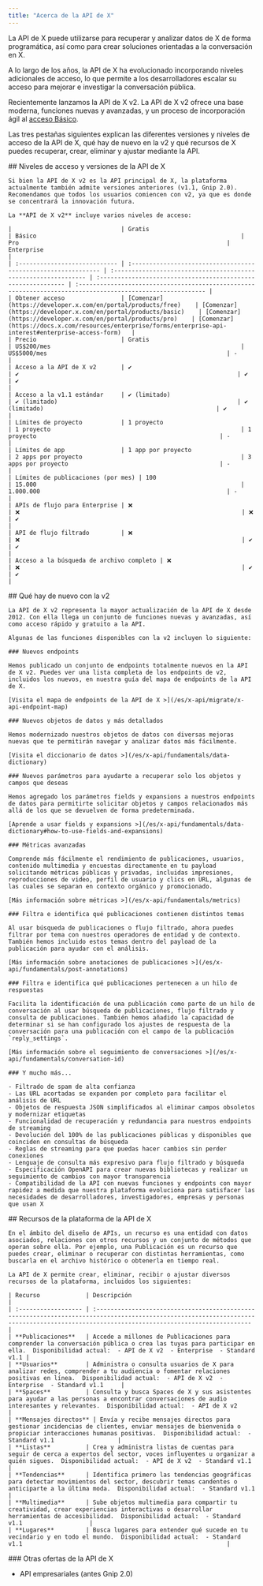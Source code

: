 ```yaml
---
title: "Acerca de la API de X"
---
```


La API de X puede utilizarse para recuperar y analizar datos de X de forma programática, así como para crear soluciones orientadas a la conversación en X.

A lo largo de los años, la API de X ha evolucionado incorporando niveles adicionales de acceso, lo que permite a los desarrolladores escalar su acceso para mejorar e investigar la conversación pública.

Recientemente lanzamos la API de X v2. La API de X v2 ofrece una base moderna, funciones nuevas y avanzadas, y un proceso de incorporación ágil al [acceso Básico](https://developer.x.com/en/portal/products/basic).

Las tres pestañas siguientes explican las diferentes versiones y niveles de acceso de la API de X, qué hay de nuevo en la v2 y qué recursos de X puedes recuperar, crear, eliminar y ajustar mediante la API.

<Tabs>
  <Tab title="Access levels and versions">
    ## Niveles de acceso y versiones de la API de X

    Si bien la API de X v2 es la API principal de X, la plataforma actualmente también admite versiones anteriores (v1.1, Gnip 2.0). Recomendamos que todos los usuarios comiencen con v2, ya que es donde se concentrará la innovación futura.

    La **API de X v2** incluye varios niveles de acceso:

    |                               | Gratis                                                         | Básico                                                          | Pro                                                           | Enterprise                                                                                                  |
    | :---------------------------- | :------------------------------------------------------------- | :-------------------------------------------------------------- | :------------------------------------------------------------ | :---------------------------------------------------------------------------------------------------------- |
    | Obtener acceso                | [Comenzar](https://developer.x.com/en/portal/products/free)    | [Comenzar](https://developer.x.com/en/portal/products/basic)    | [Comenzar](https://developer.x.com/en/portal/products/pro)    | [Comenzar](https://docs.x.com/resources/enterprise/forms/enterprise-api-interest#enterprise-access-form)   |
    | Precio                        | Gratis                                                         | US$200/mes                                                      | US$5000/mes                                                   | -                                                                                                           |
    | Acceso a la API de X v2       | ✔️                                                             | ✔️                                                              | ✔️                                                            | ✔️                                                                                                          |
    | Acceso a la v1.1 estándar     | ✔️ (limitado)                                                  | ✔️ (limitado)                                                   | ✔️ (limitado)                                                 | ✔️                                                                                                          |
    | Límites de proyecto           | 1 proyecto                                                     | 1 proyecto                                                      | 1 proyecto                                                    | -                                                                                                           |
    | Límites de app                | 1 app por proyecto                                             | 2 apps por proyecto                                             | 3 apps por proyecto                                           | -                                                                                                           |
    | Límites de publicaciones (por mes) | 100                                                        | 15.000                                                          | 1.000.000                                                     | -                                                                                                           |
    | APIs de flujo para Enterprise | ❌                                                              | ❌                                                               | ❌                                                             | ✔️                                                                                                          |
    | API de flujo filtrado         | ❌                                                              | ❌                                                               | ✔️                                                            | ✔️                                                                                                          |
    | Acceso a la búsqueda de archivo completo | ❌                                                    | ❌                                                               | ✔️                                                            | ✔️                                                                                                          |
  </Tab>

  <Tab title="What's new with v2">
    ## Qué hay de nuevo con la v2

    La API de X v2 representa la mayor actualización de la API de X desde 2012. Con ella llega un conjunto de funciones nuevas y avanzadas, así como acceso rápido y gratuito a la API.

    Algunas de las funciones disponibles con la v2 incluyen lo siguiente:

    ### Nuevos endpoints

    Hemos publicado un conjunto de endpoints totalmente nuevos en la API de X v2. Puedes ver una lista completa de los endpoints de v2, incluidos los nuevos, en nuestra guía del mapa de endpoints de la API de X.

    [Visita el mapa de endpoints de la API de X >](/es/x-api/migrate/x-api-endpoint-map)

    ### Nuevos objetos de datos y más detallados

    Hemos modernizado nuestros objetos de datos con diversas mejoras nuevas que te permitirán navegar y analizar datos más fácilmente.

    [Visita el diccionario de datos >](/es/x-api/fundamentals/data-dictionary)

    ### Nuevos parámetros para ayudarte a recuperar solo los objetos y campos que deseas

    Hemos agregado los parámetros fields y expansions a nuestros endpoints de datos para permitirte solicitar objetos y campos relacionados más allá de los que se devuelven de forma predeterminada.

    [Aprende a usar fields y expansions >](/es/x-api/fundamentals/data-dictionary#how-to-use-fields-and-expansions)

    ### Métricas avanzadas

    Comprende más fácilmente el rendimiento de publicaciones, usuarios, contenido multimedia y encuestas directamente en tu payload solicitando métricas públicas y privadas, incluidas impresiones, reproducciones de video, perfil de usuario y clics en URL, algunas de las cuales se separan en contexto orgánico y promocionado.

    [Más información sobre métricas >](/es/x-api/fundamentals/metrics)

    ### Filtra e identifica qué publicaciones contienen distintos temas

    Al usar búsqueda de publicaciones o flujo filtrado, ahora puedes filtrar por tema con nuestros operadores de entidad y de contexto. También hemos incluido estos temas dentro del payload de la publicación para ayudar con el análisis.

    [Más información sobre anotaciones de publicaciones >](/es/x-api/fundamentals/post-annotations)

    ### Filtra e identifica qué publicaciones pertenecen a un hilo de respuestas

    Facilita la identificación de una publicación como parte de un hilo de conversación al usar búsqueda de publicaciones, flujo filtrado y consulta de publicaciones. También hemos añadido la capacidad de determinar si se han configurado los ajustes de respuesta de la conversación para una publicación con el campo de la publicación `reply_settings`.

    [Más información sobre el seguimiento de conversaciones >](/es/x-api/fundamentals/conversation-id)

    ### Y mucho más...

    - Filtrado de spam de alta confianza
    - Las URL acortadas se expanden por completo para facilitar el análisis de URL
    - Objetos de respuesta JSON simplificados al eliminar campos obsoletos y modernizar etiquetas
    - Funcionalidad de recuperación y redundancia para nuestros endpoints de streaming
    - Devolución del 100% de las publicaciones públicas y disponibles que coinciden en consultas de búsqueda
    - Reglas de streaming para que puedas hacer cambios sin perder conexiones
    - Lenguaje de consulta más expresivo para flujo filtrado y búsqueda
    - Especificación OpenAPI para crear nuevas bibliotecas y realizar un seguimiento de cambios con mayor transparencia
    - Compatibilidad de la API con nuevas funciones y endpoints con mayor rapidez a medida que nuestra plataforma evoluciona para satisfacer las necesidades de desarrolladores, investigadores, empresas y personas que usan X
  </Tab>

  <Tab title="X API resources">
    ## Recursos de la plataforma de la API de X

    En el ámbito del diseño de APIs, un recurso es una entidad con datos asociados, relaciones con otros recursos y un conjunto de métodos que operan sobre ella. Por ejemplo, una Publicación es un recurso que puedes crear, eliminar o recuperar con distintas herramientas, como buscarla en el archivo histórico o obtenerla en tiempo real.

    La API de X permite crear, eliminar, recibir o ajustar diversos recursos de la plataforma, incluidos los siguientes:

    | Recurso             | Descripción                                                                                                                                                                               |
    | :------------------ | :---------------------------------------------------------------------------------------------------------------------------------------------------------------------------------------- |
    | **Publicaciones**   | Accede a millones de Publicaciones para comprender la conversación pública o crea las tuyas para participar en ella.  Disponibilidad actual:  - API de X v2  - Enterprise  - Standard v1.1 |
    | **Usuarios**        | Administra o consulta usuarios de X para analizar redes, comprender a tu audiencia o fomentar relaciones positivas en línea.  Disponibilidad actual:  - API de X v2  - Enterprise  - Standard v1.1     |
    | **Spaces**          | Consulta y busca Spaces de X y sus asistentes para ayudar a las personas a encontrar conversaciones de audio interesantes y relevantes.  Disponibilidad actual:  - API de X v2                        |
    | **Mensajes directos** | Envía y recibe mensajes directos para gestionar incidencias de clientes, enviar mensajes de bienvenida o propiciar interacciones humanas positivas.  Disponibilidad actual:  - Standard v1.1                  |
    | **Listas**          | Crea y administra listas de cuentas para seguir de cerca a expertos del sector, voces influyentes u organizar a quién sigues.  Disponibilidad actual:  - API de X v2  - Standard v1.1       |
    | **Tendencias**      | Identifica primero las tendencias geográficas para detectar movimientos del sector, descubrir temas candentes o anticiparte a la última moda.  Disponibilidad actual:  - Standard v1.1           |
    | **Multimedia**      | Sube objetos multimedia para compartir tu creatividad, crear experiencias interactivas o desarrollar herramientas de accesibilidad.  Disponibilidad actual:  - Standard v1.1                   |
    | **Lugares**         | Busca lugares para entender qué sucede en tu vecindario y en todo el mundo.  Disponibilidad actual:  - Standard v1.1                                                          |
  </Tab>
</Tabs>

<div id="other-x-api-offerings">
  ### Otras ofertas de la API de X
</div>

- API empresariales (antes Gnip 2.0)